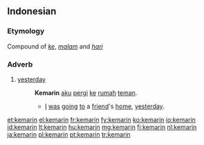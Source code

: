 ==Indonesian==

===Etymology===
Compound of ''[[ke]]'', ''[[malam]]'' and ''[[hari]]''

===Adverb===
{{head|id|adverb}}

# [[yesterday]]
#: '''Kemarin''' [[aku]] [[pergi]] [[ke]] [[rumah]] [[teman]].
#:* [[I]] [[be|was]] [[go]]ing [[to]] a [[friend]]'s [[home]], [[yesterday]].

[[et:kemarin]]
[[el:kemarin]]
[[fr:kemarin]]
[[fy:kemarin]]
[[ko:kemarin]]
[[io:kemarin]]
[[id:kemarin]]
[[lt:kemarin]]
[[hu:kemarin]]
[[mg:kemarin]]
[[fj:kemarin]]
[[nl:kemarin]]
[[ja:kemarin]]
[[pl:kemarin]]
[[pt:kemarin]]
[[tr:kemarin]]
